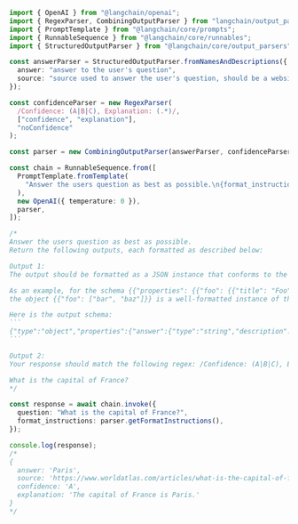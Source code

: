 ````typescript
import { OpenAI } from "@langchain/openai";
import { RegexParser, CombiningOutputParser } from "langchain/output_parsers";
import { PromptTemplate } from "@langchain/core/prompts";
import { RunnableSequence } from "@langchain/core/runnables";
import { StructuredOutputParser } from "@langchain/core/output_parsers";

const answerParser = StructuredOutputParser.fromNamesAndDescriptions({
  answer: "answer to the user's question",
  source: "source used to answer the user's question, should be a website.",
});

const confidenceParser = new RegexParser(
  /Confidence: (A|B|C), Explanation: (.*)/,
  ["confidence", "explanation"],
  "noConfidence"
);

const parser = new CombiningOutputParser(answerParser, confidenceParser);

const chain = RunnableSequence.from([
  PromptTemplate.fromTemplate(
    "Answer the users question as best as possible.\n{format_instructions}\n{question}"
  ),
  new OpenAI({ temperature: 0 }),
  parser,
]);

/*
Answer the users question as best as possible.
Return the following outputs, each formatted as described below:

Output 1:
The output should be formatted as a JSON instance that conforms to the JSON schema below.

As an example, for the schema {{"properties": {{"foo": {{"title": "Foo", "description": "a list of strings", "type": "array", "items": {{"type": "string"}}}}}}, "required": ["foo"]}}}}
the object {{"foo": ["bar", "baz"]}} is a well-formatted instance of the schema. The object {{"properties": {{"foo": ["bar", "baz"]}}}} is not well-formatted.

Here is the output schema:
```
{"type":"object","properties":{"answer":{"type":"string","description":"answer to the user's question"},"source":{"type":"string","description":"source used to answer the user's question, should be a website."}},"required":["answer","source"],"additionalProperties":false,"$schema":"http://json-schema.org/draft-07/schema#"}
```

Output 2:
Your response should match the following regex: /Confidence: (A|B|C), Explanation: (.*)/

What is the capital of France?
*/

const response = await chain.invoke({
  question: "What is the capital of France?",
  format_instructions: parser.getFormatInstructions(),
});

console.log(response);
/*
{
  answer: 'Paris',
  source: 'https://www.worldatlas.com/articles/what-is-the-capital-of-france.html',
  confidence: 'A',
  explanation: 'The capital of France is Paris.'
}
*/
````